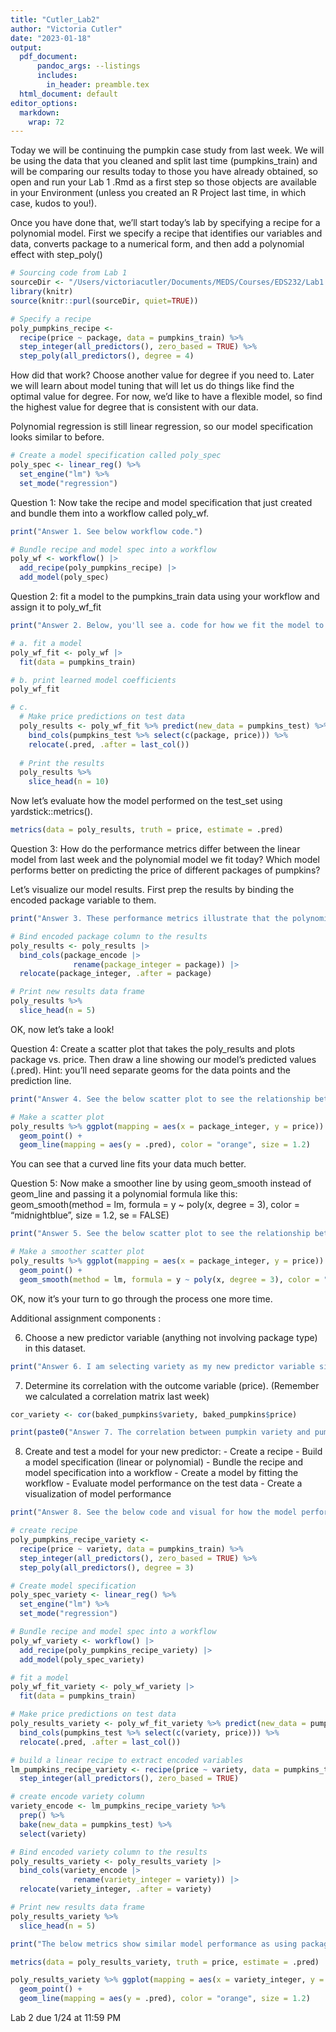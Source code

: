 ```yaml
---
title: "Cutler_Lab2"
author: "Victoria Cutler"
date: "2023-01-18"
output: 
  pdf_document:
      pandoc_args: --listings
      includes:
        in_header: preamble.tex
  html_document: default
editor_options: 
  markdown: 
    wrap: 72
---
```


Today we will be continuing the pumpkin case study from last week. We
will be using the data that you cleaned and split last time
(pumpkins_train) and will be comparing our results today to those you
have already obtained, so open and run your Lab 1 .Rmd as a first step
so those objects are available in your Environment (unless you created
an R Project last time, in which case, kudos to you!).

Once you have done that, we'll start today's lab by specifying a recipe
for a polynomial model. First we specify a recipe that identifies our
variables and data, converts package to a numerical form, and then add a
polynomial effect with step_poly()

```r
# Sourcing code from Lab 1
sourceDir <- "/Users/victoriacutler/Documents/MEDS/Courses/EDS232/Lab1.Rmd"
library(knitr)
source(knitr::purl(sourceDir, quiet=TRUE))             
```

```r
# Specify a recipe
poly_pumpkins_recipe <-
  recipe(price ~ package, data = pumpkins_train) %>%
  step_integer(all_predictors(), zero_based = TRUE) %>% 
  step_poly(all_predictors(), degree = 4)
```

How did that work? Choose another value for degree if you need to. Later
we will learn about model tuning that will let us do things like find
the optimal value for degree. For now, we'd like to have a flexible
model, so find the highest value for degree that is consistent with our
data.

Polynomial regression is still linear regression, so our model
specification looks similar to before.

```r
# Create a model specification called poly_spec
poly_spec <- linear_reg() %>% 
  set_engine("lm") %>% 
  set_mode("regression")
```

Question 1: Now take the recipe and model specification that just
created and bundle them into a workflow called poly_wf.

```r
print("Answer 1. See below workflow code.")
```


```r
# Bundle recipe and model spec into a workflow
poly_wf <- workflow() |> 
  add_recipe(poly_pumpkins_recipe) |> 
  add_model(poly_spec)
```

Question 2: fit a model to the pumpkins_train data using your workflow
and assign it to poly_wf_fit

```r
print("Answer 2. Below, you'll see a. code for how we fit the model to the pumpkins training dataset, b. the corresponding model coefficients after fitting this polynomial regression model to the data, then c. 10 instances of model predictions of price (denoted as '.pred') on the test set compared to actual values of price (denoted as 'price').")
```


```r
# a. fit a model
poly_wf_fit <- poly_wf |> 
  fit(data = pumpkins_train)
```

```r
# b. print learned model coefficients
poly_wf_fit
```

```r
# c. 
  # Make price predictions on test data
  poly_results <- poly_wf_fit %>% predict(new_data = pumpkins_test) %>% 
    bind_cols(pumpkins_test %>% select(c(package, price))) %>% 
    relocate(.pred, .after = last_col())
  
  # Print the results
  poly_results %>% 
    slice_head(n = 10)
```

Now let's evaluate how the model performed on the test_set using
yardstick::metrics().

```r
metrics(data = poly_results, truth = price, estimate = .pred)
```

Question 3: How do the performance metrics differ between the linear
model from last week and the polynomial model we fit today? Which model
performs better on predicting the price of different packages of
pumpkins?

Let's visualize our model results. First prep the results by binding the
encoded package variable to them.
```r
print("Answer 3. These performance metrics illustrate that the polynomial model fits and predicts the price of  different pumpkin packages better than the linear model. We know this since the RMSE and MAE are approximately halved in this model compared to the linear model, and the R-squared is approximately doubled. In other words, with the polynomial model, our error between what the model is predicting and what the true values are, is much smaller, and the variability in our data is much better explained by the relationship of features within this polynomial model.")
```

```r
# Bind encoded package column to the results
poly_results <- poly_results |>  
  bind_cols(package_encode |> 
              rename(package_integer = package)) |>  
  relocate(package_integer, .after = package)

# Print new results data frame
poly_results %>% 
  slice_head(n = 5)
```

OK, now let's take a look!

Question 4: Create a scatter plot that takes the poly_results and plots
package vs. price. Then draw a line showing our model's predicted values
(.pred). Hint: you'll need separate geoms for the data points and the
prediction line.
```r
print("Answer 4. See the below scatter plot to see the relationship between pumpkin package and price. The orange line represents the model's predicted values and we can see that although the polynomial regression is doing a better job predicting pumpkin price given pumpkin package, this line is not predicting the majority of the test data very accurately. Perhaps an algorithm better suited for categories, such as a classification model, would be better.")
```

```r
# Make a scatter plot
poly_results %>% ggplot(mapping = aes(x = package_integer, y = price)) +
  geom_point() +
  geom_line(mapping = aes(y = .pred), color = "orange", size = 1.2)
```

You can see that a curved line fits your data much better.

Question 5: Now make a smoother line by using geom_smooth instead of
geom_line and passing it a polynomial formula like this:
geom_smooth(method = lm, formula = y \~ poly(x, degree = 3), color =
"midnightblue", size = 1.2, se = FALSE)

```r
print("Answer 5. See the below scatter plot to see the relationship between pumpkin package and price. This time, the blue line represents the a 3rd degree polynomial regression that models the data. The smooth line looks to fit and predict the data a bit better, but we still see that a classification model may be better suited for our data.")
```


```r
# Make a smoother scatter plot 
poly_results %>% ggplot(mapping = aes(x = package_integer, y = price)) +
  geom_point() +
  geom_smooth(method = lm, formula = y ~ poly(x, degree = 3), color = "midnightblue", size = 1.2, se = FALSE)
```

OK, now it's your turn to go through the process one more time.

Additional assignment components :

6.  Choose a new predictor variable (anything not involving package
    type) in this dataset.

```r
print("Answer 6. I am selecting variety as my new predictor variable since this variable is highly correlated with price.")
```

7.  Determine its correlation with the outcome variable (price).
    (Remember we calculated a correlation matrix last week)

```r
cor_variety <- cor(baked_pumpkins$variety, baked_pumpkins$price)
```

```r
print(paste0("Answer 7. The correlation between pumpkin variety and pumpkin price is approx: ", round(abs(cor_variety), 2)))
```

8.  Create and test a model for your new predictor: - Create a recipe -
    Build a model specification (linear or polynomial) - Bundle the
    recipe and model specification into a workflow - Create a model by
    fitting the workflow - Evaluate model performance on the test data -
    Create a visualization of model performance
    
```r
print("Answer 8. See the below code and visual for how the model performs on predicting the price given variety.")
```

```r
# create recipe
poly_pumpkins_recipe_variety <-
  recipe(price ~ variety, data = pumpkins_train) %>%
  step_integer(all_predictors(), zero_based = TRUE) %>% 
  step_poly(all_predictors(), degree = 3)

# Create model specification
poly_spec_variety <- linear_reg() %>% 
  set_engine("lm") %>% 
  set_mode("regression")

# Bundle recipe and model spec into a workflow
poly_wf_variety <- workflow() |> 
  add_recipe(poly_pumpkins_recipe_variety) |> 
  add_model(poly_spec_variety)

# fit a model
poly_wf_fit_variety <- poly_wf_variety |> 
  fit(data = pumpkins_train)

# Make price predictions on test data
poly_results_variety <- poly_wf_fit_variety %>% predict(new_data = pumpkins_test) %>% 
  bind_cols(pumpkins_test %>% select(c(variety, price))) %>% 
  relocate(.pred, .after = last_col())
```

```r
# build a linear recipe to extract encoded variables
lm_pumpkins_recipe_variety <- recipe(price ~ variety, data = pumpkins_train) %>% 
  step_integer(all_predictors(), zero_based = TRUE)

# create encode variety column
variety_encode <- lm_pumpkins_recipe_variety %>% 
  prep() %>% 
  bake(new_data = pumpkins_test) %>% 
  select(variety)

# Bind encoded variety column to the results
poly_results_variety <- poly_results_variety |>  
  bind_cols(variety_encode |> 
              rename(variety_integer = variety)) |>  
  relocate(variety_integer, .after = variety)

# Print new results data frame
poly_results_variety %>% 
  slice_head(n = 5)
```
```r
print("The below metrics show similar model performance as using package to predict price. Perhaps using a combination of these features could lead to significant model performance improvement.")
```

```r
metrics(data = poly_results_variety, truth = price, estimate = .pred)
```

```r
poly_results_variety %>% ggplot(mapping = aes(x = variety_integer, y = price)) +
  geom_point() +
  geom_line(mapping = aes(y = .pred), color = "orange", size = 1.2)
```

Lab 2 due 1/24 at 11:59 PM
